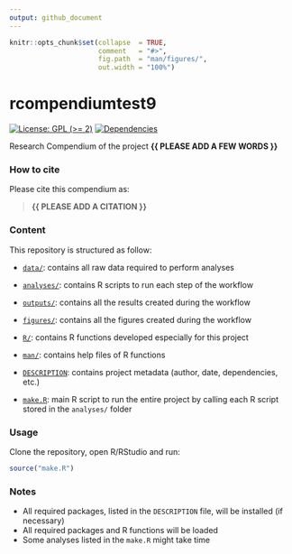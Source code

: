 ```yaml
---
output: github_document
---
```


<!-- README.md is generated from README.Rmd. Please edit that file -->


```r
knitr::opts_chunk$set(collapse  = TRUE,
                      comment   = "#>",
                      fig.path  = "man/figures/",
                      out.width = "100%")
```



# rcompendiumtest9


<!-- badges: start -->
[![License: GPL (>= 2)](https://img.shields.io/badge/License-GPL%20%28%3E%3D%202%29-blue.svg)](https://choosealicense.com/licenses/gpl-2.0/)
[![Dependencies](https://img.shields.io/badge/dependencies-2/95-green?style=flat)](#)
<!-- badges: end -->


Research Compendium of the project **{{ PLEASE ADD A FEW WORDS }}**



### How to cite

Please cite this compendium as: 

> **{{ PLEASE ADD A CITATION }}**



### Content

This repository is structured as follow:

- [`data/`](https://github.com/avallecam/rcompendiumtest9/tree/master/data):
contains all raw data required to perform analyses

- [`analyses/`](https://github.com/avallecam/rcompendiumtest9/tree/main/analyses/):
contains R scripts to run each step of the workflow

- [`outputs/`](https://github.com/avallecam/rcompendiumtest9/tree/main/outputs):
contains all the results created during the workflow

- [`figures/`](https://github.com/avallecam/rcompendiumtest9/tree/main/figures):
contains all the figures created during the workflow

- [`R/`](https://github.com/avallecam/rcompendiumtest9/tree/main/R):
contains R functions developed especially for this project

- [`man/`](https://github.com/avallecam/rcompendiumtest9/tree/main/man):
contains help files of R functions

- [`DESCRIPTION`](https://github.com/avallecam/rcompendiumtest9/tree/main/DESCRIPTION):
contains project metadata (author, date, dependencies, etc.)

- [`make.R`](https://github.com/avallecam/rcompendiumtest9/tree/main/make.R):
main R script to run the entire project by calling each R script stored in the `analyses/` folder



### Usage

Clone the repository, open R/RStudio and run:

```r
source("make.R")
```



### Notes

- All required packages, listed in the `DESCRIPTION` file, will be installed (if necessary)
- All required packages and R functions will be loaded
- Some analyses listed in the `make.R` might take time
